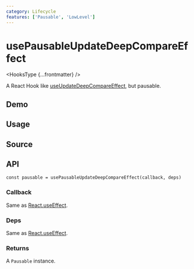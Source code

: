 ```yaml
---
category: Lifecycle
features: ['Pausable', 'LowLevel']
---
```


# usePausableUpdateDeepCompareEffect


<HooksType {...frontmatter} />

A React Hook like [useUpdateDeepCompareEffect](/reference/use-update-deep-compare-effect), but pausable.

## Demo


<App />

## Usage



## Source


<Source />

## API

```tsx
const pausable = usePausableUpdateDeepCompareEffect(callback, deps)
```

### Callback

Same as [React.useEffect](https://react.dev/reference/react/useEffect).

### Deps

Same as [React.useEffect](https://react.dev/reference/react/useEffect).

### Returns


<Tip type="pausable" />

A `Pausable` instance.
